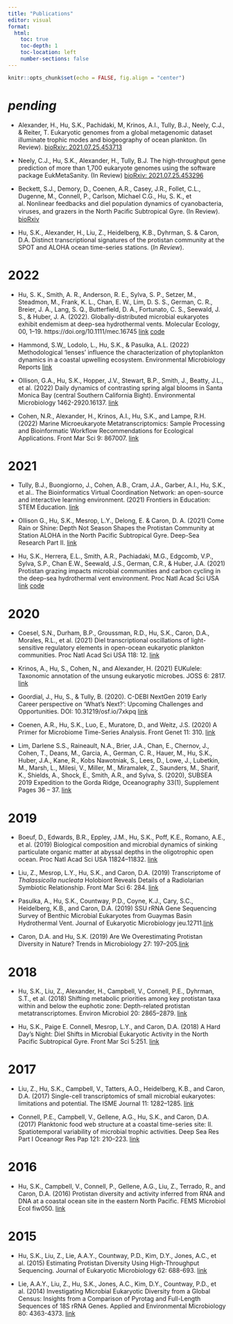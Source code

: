 ```yaml
---
title: "Publications"
editor: visual
format: 
  html:
    toc: true
    toc-depth: 1
    toc-location: left
    number-sections: false
---
```


```r
knitr::opts_chunk$set(echo = FALSE, fig.align = "center")
```

# *pending*

-   Alexander, H., Hu, S.K., Pachidaki, M, Krinos, A.I., Tully, B.J., Neely, C.J., & Reiter, T. Eukaryotic genomes from a global metagenomic dataset illuminate trophic modes and biogeography of ocean plankton. (In Review). [bioRxiv: 2021.07.25.453713](https://www.biorxiv.org/content/10.1101/2021.07.25.453713v1)

-   Neely, C.J., Hu, S.K., Alexander, H., Tully, B.J. The high-throughput gene prediction of more than 1,700 eukaryote genomes using the software package EukMetaSanity. (In Review) [bioRxiv: 2021.07.25.453296](https://www.biorxiv.org/content/10.1101/2021.07.25.453296v1)

-   Beckett, S.J., Demory, D., Coenen, A.R., Casey, J.R., Follet, C.L., Dugenne, M., Connell, P., Carlson, Michael C.G., Hu, S. K., et al. Nonlinear feedbacks and diel population dynamics of cyanobacteria, viruses, and grazers in the North Paciﬁc Subtropical Gyre. (In Review). [bioRxiv](Nonlinear%20feedbacks%20and%20diel%20population%20dynamics%20of%20cyanobacteria,%20viruses,%20and%20grazers%20in%20the%20North%20Paciﬁc%20Subtropical%20Gyre)

-   Hu, S.K., Alexander, H., Liu, Z., Heidelberg, K.B., Dyhrman, S. & Caron, D.A. Distinct transcriptional signatures of the protistan community at the SPOT and ALOHA ocean time-series stations. (*In Review*).

# 2022

-   Hu, S. K., Smith, A. R., Anderson, R. E., Sylva, S. P., Setzer, M., Steadmon, M., Frank, K. L., Chan, E. W., Lim, D. S. S., German, C. R., Breier, J. A., Lang, S. Q., Butterfield, D. A., Fortunato, C. S., Seewald, J. S., & Huber, J. A. (2022). Globally-distributed microbial eukaryotes exhibit endemism at deep-sea hydrothermal vents. Molecular Ecology, 00, 1--19. https://doi.org/10.1111/mec.16745 [link](https://doi.org/10.1111/mec.16745) [code](https://shu251.github.io/microeuk-amplicon-survey/)

-   Hammond, S.W,, Lodolo, L., Hu, S.K., & Pasulka, A.L. (2022) Methodological 'lenses' influence the characterization of phytoplankton dynamics in a coastal upwelling ecosystem. Environmental Microbiology Reports [link](https://doi.org/10.1111/1758-2229.13116)

-   Ollison, G.A., Hu, S.K., Hopper, J.V., Stewart, B.P., Smith, J., Beatty, J.L., et al. (2022) Daily dynamics of contrasting spring algal blooms in Santa Monica Bay (central Southern California Bight). Environmental Microbiology 1462-2920.16137. [link](https://doi.org/10.1111/1462-2920.16137)

-   Cohen, N.R., Alexander, H., Krinos, A.I., Hu, S.K., and Lampe, R.H. (2022) Marine Microeukaryote Metatranscriptomics: Sample Processing and Bioinformatic Workflow Recommendations for Ecological Applications. Front Mar Sci 9: 867007. [link](https://www.frontiersin.org/articles/10.3389/fmars.2022.867007/full)

# 2021

-   Tully, B.J., Buongiorno, J., Cohen, A.B., Cram, J.A., Garber, A.I., Hu, S.K., et al.. The Bioinformatics Virtual Coordination Network: an open-source and interactive learning environment. (2021) Frontiers in Education: STEM Education. [link](https://www.frontiersin.org/articles/10.3389/feduc.2021.711618/full)

-   Ollison G., Hu, S.K., Mesrop, L.Y., Delong, E. & Caron, D. A. (2021) Come Rain or Shine: Depth Not Season Shapes the Protistan Community at Station ALOHA in the North Pacific Subtropical Gyre. Deep-Sea Research Part II. [link](https://www.sciencedirect.com/science/article/pii/S0967063721000339)

-   Hu, S.K., Herrera, E.L., Smith, A.R., Pachiadaki, M.G., Edgcomb, V.P., Sylva, S.P., Chan E.W., Seewald, J.S., German, C.R., & Huber, J.A. (2021) Protistan grazing impacts microbial communities and carbon cycling in the deep-sea hydrothermal vent environment. Proc Natl Acad Sci USA [link](https://www.pnas.org/content/118/29/e2102674118) [code](https://shu251.github.io/protist-gordaridge-2021/)

# 2020

-   Coesel, S.N., Durham, B.P., Groussman, R.D., Hu, S.K., Caron, D.A., Morales, R.L., et al. (2021) Diel transcriptional oscillations of light-sensitive regulatory elements in open-ocean eukaryotic plankton communities. Proc Natl Acad Sci USA 118: 12. [link](https://www.pnas.org/content/118/6/e2011038118)

-   Krinos, A., Hu, S., Cohen, N., and Alexander, H. (2021) EUKulele: Taxonomic annotation of the unsung eukaryotic microbes. JOSS 6: 2817. [link](https://joss.theoj.org/papers/10.21105/joss.02817)

-   Goordial, J., Hu, S., & Tully, B. (2020). C-DEBI NextGen 2019 Early Career perspective on 'What's Next?': Upcoming Challenges and Opportunities. DOI: 10.31219/osf.io/7xkpq [link](https://www.darkenergybiosphere.org/publication/c-debi-nextgen-2019-early-career-perspective-on-whats-next-upcoming-challenges-and-opportunities/)

-   Coenen, A.R., Hu, S.K., Luo, E., Muratore, D., and Weitz, J.S. (2020) A Primer for Microbiome Time-Series Analysis. Front Genet 11: 310. [link](https://www.frontiersin.org/articles/10.3389/fgene.2020.00310/full)

-   Lim, Darlene S.S., Raineault, N.A., Brier, J.A., Chan, E., Chernov, J., Cohen, T., Deans, M., Garcia, A., German, C. R., Hauer, M., Hu, S.K., Huber, J.A., Kane, R., Kobs Nawotniak, S., Lees, D., Lowe, J., Lubetkin, M., Marsh, L., Milesi, V., Miller, M., Miramalek, Z., Saunders, M., Sharif, K., Shields, A., Shock, E., Smith, A.R., and Sylva, S. (2020), SUBSEA 2019 Expedition to the Gorda Ridge, Oceanography 33(1), Supplement Pages 36 -- 37. [link](https://scholarworks.utrgv.edu/cgi/viewcontent.cgi?article=1067&context=eems_fac)

# 2019

-   Boeuf, D., Edwards, B.R., Eppley, J.M., Hu, S.K., Poff, K.E., Romano, A.E., et al. (2019) Biological composition and microbial dynamics of sinking particulate organic matter at abyssal depths in the oligotrophic open ocean. Proc Natl Acad Sci USA 11824--11832. [link](https://www.pnas.org/content/116/24/11824)

-   Liu, Z., Mesrop, L.Y., Hu, S.K., and Caron, D.A. (2019) Transcriptome of *Thalassicolla nucleata* Holobiont Reveals Details of a Radiolarian Symbiotic Relationship. Front Mar Sci 6: 284. [link](https://www.frontiersin.org/articles/10.3389/fmars.2019.00284/full)

-   Pasulka, A., Hu, S.K., Countway, P.D., Coyne, K.J., Cary, S.C., Heidelberg, K.B., and Caron, D.A. (2019) SSU rRNA Gene Sequencing Survey of Benthic Microbial Eukaryotes from Guaymas Basin Hydrothermal Vent. Journal of Eukaryotic Microbiology jeu.12711.[link](https://onlinelibrary.wiley.com/doi/10.1111/jeu.12711)

-   Caron, D.A. and Hu, S.K. (2019) Are We Overestimating Protistan Diversity in Nature? Trends in Microbiology 27: 197--205.[link](https://www.sciencedirect.com/science/article/abs/pii/S0966842X18302324?via%3Dihub)

# 2018

-   Hu, S.K., Liu, Z., Alexander, H., Campbell, V., Connell, P.E., Dyhrman, S.T., et al. (2018) Shifting metabolic priorities among key protistan taxa within and below the euphotic zone: Depth-related protistan metatranscriptomes. Environ Microbiol 20: 2865--2879. [link](https://sfamjournals.onlinelibrary.wiley.com/doi/abs/10.1111/1462-2920.14259)

-   Hu, S.K., Paige E. Connell, Mesrop, L.Y., and Caron, D.A. (2018) A Hard Day's Night: Diel Shifts in Microbial Eukaryotic Activity in the North Pacific Subtropical Gyre. Front Mar Sci 5:251. [link](https://dornsife.usc.edu/assets/sites/378/docs/Caron_pdfs/2018_Hu_etal_FrontiersMarineScience.pdf)

# 2017

-   Liu, Z., Hu, S.K., Campbell, V., Tatters, A.O., Heidelberg, K.B., and Caron, D.A. (2017) Single-cell transcriptomics of small microbial eukaryotes: limitations and potential. The ISME Journal 11: 1282--1285. [link](https://www.nature.com/articles/ismej2016190)

-   Connell, P.E., Campbell, V., Gellene, A.G., Hu, S.K., and Caron, D.A. (2017) Planktonic food web structure at a coastal time-series site: II. Spatiotemporal variability of microbial trophic activities. Deep Sea Res Part I Oceanogr Res Pap 121: 210--223. [link](https://doi.org/10.1016/j.dsr.2017.01.007)

# 2016

-   Hu, S.K., Campbell, V., Connell, P., Gellene, A.G., Liu, Z., Terrado, R., and Caron, D.A. (2016) Protistan diversity and activity inferred from RNA and DNA at a coastal ocean site in the eastern North Pacific. FEMS Microbiol Ecol fiw050. [link](https://academic.oup.com/femsec/article/92/4/fiw050/2197988)

# 2015

-   Hu, S.K., Liu, Z., Lie, A.A.Y., Countway, P.D., Kim, D.Y., Jones, A.C., et al. (2015) Estimating Protistan Diversity Using High-Throughput Sequencing. Journal of Eukaryotic Microbiology 62: 688-693. [link](https://doi.org/10.1111/jeu.12217)

-   Lie, A.A.Y., Liu, Z., Hu, S.K., Jones, A.C., Kim, D.Y., Countway, P.D., et al. (2014) Investigating Microbial Eukaryotic Diversity from a Global Census: Insights from a Comparison of Pyrotag and Full-Length Sequences of 18S rRNA Genes. Applied and Environmental Microbiology 80: 4363-4373. [link](https://doi.org/10.1128/AEM.00057-14)
